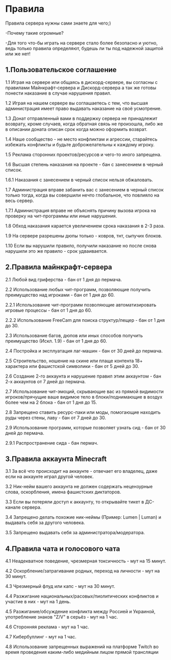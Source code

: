 # Правила

Правила сервера нужны сами знаете для чего;) 

-Почему такие огромные?

-Для того что-бы играть на сервере стало более безопасно и уютно, ведь только правила определяют, будешь ли ты под надежной защитой или же нет!

## 1.Пользовательское соглашение
1.1 Играя на сервере или общаясь в дискорд-сервере, вы согласны с правилами Майнкрафт-сервера и Дискорд-сервера а так же готовы понести наказание в случае нарушения правил.

1.2 Играя на нашем сервере вы соглашаетесь с тем, что высшая администрация имеет право выдавать наказание на своё усмотрение.

1.3 Донат отправленный вами в поддержку сервера не принадлежит возврату, кроме случаев, когда обратная связь не произошла, либо же в описании доната описан срок когда можно оформить возврат.

1.4 Наше сообщество - не место конфликтам и агрессии, старайтесь избежать конфликты и будьте доброжелательны к каждому игроку.

1.5 Реклама сторонних проектов/ресурсов и чего-то иного запрещена.

1.6 Высшая степень наказания на проекте - бан с занесением в черный список.

1.6.1 Наказания с занесением в черный список нельзя обжаловать.

1.7 Администрация вправе забанить вас с занесением в черный список только тогда, когда вы совершили нечто глобальное, что повлияло на весь сервер.

1.7.1 Администрация вправе не объяснять причину вызова игрока на проверку на чит-программы или иные нарушения.

1.8 Обход наказания карается увеличением срока наказания в 2-3 раза.

1.9 На сервере разрешены дюпы только - ковров, тнт, сыпучих блоков.

1.10 Если вы нарушили правило, получили наказание но после снова нарушили это же правило - срок удваивается.


## 2.Правила майнкрафт-сервера

2.1 Любой вид гриферства - бан от 1 дня до пермача.

2.2 Использование любых чит-программ, позволяющие получить преимущество над игроками - бан от 1 дня до 60.

2.2.1 Использование чит-программ позволяющие автоматизировать игровые процессы - бан от 1 дня до 60.

2.2.2 Использование FreeCam для поиска структур/пещер - бан от 1 дня до 30.

2.3 Использование багов, дюпов или иных способов получить преимущество (Искл. 1.9) - бан от 1 дня до 60.

2.4 Постройка и эксплуатация лаг-машин - бан от 30 дней до пермача.

2.5 Строительство, ношение на скине или плаще контента 18+ характера или фашистской символики - бан от 5 дней до 30.

2.6 Создание 2-го аккаунта и нарушение правил этим аккаунтом - бан 2-х аккаунтов от 7 дней до пермача.

2.7 Использование чит-эмоций, скрывающие вас из прямой видимости игроков/прячущие ваше видимое тело в блоки/поднимающие в воздух более чем на 2 блока - бан от 1 дня до 15.

2.8 Запрещено ставить ресурс-паки или моды, помогающие находить руды через стены, лаву - бан от 7 дней до 30.

2.9 Использование программ, которые позволяет узнать сид - бан от 30 дней до пермача.

2.9.1 Распространение сида - бан пермач.

## 3.Правила аккаунта Minecraft

3.1 За всё что происходит на аккаунте - отвечает его владелец, даже если на аккаунте играл другой человек.

3.2 Ник-нейм вашего аккаунта не должен содержать нецензурные слова, оскорбления, имена фашистских диктаторов.

3.3 Если вы потеряли доступ к аккаунту, то открывайте тикет в ДС-канале сервера.

3.4 Запрещено делать похожие ник-неймы (Пример: Lumen | Luman) и выдавать себя за другого человека.

3.5 Запрещено выдавать себя за администратора/модератора.

## 4.Правила чата и голосового чата

4.1 Неадекватное поведение, чрезмерная токсичность - мут на 15 минут.

4.2 Оскорбление/затрагивание родных, переход на личности - мут на 30 минут.

4.3 Чрезмерный флуд или капс - мут на 30 минут.

4.4 Разжигание национальных/расовых/пиолитических конфликтов и участие в них - мут на 1 день.

4.5 Разжигание/обсуждение конфликта между Россией и Украиной, употребление знаков "Z/V" в серьёз - мут на 1 час.

4.6 Сторонняя реклама - мут на 1 час.

4.7 Кибербуллинг - мут на 1 час.

4.8 Использование запрещенных выражений на платформе Twitch во время проведения каким-либо медийным лицом прямой трансляции
